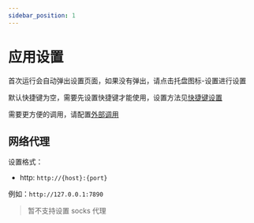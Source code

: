 ```yaml
---
sidebar_position: 1
---
```


# 应用设置

首次运行会自动弹出设置页面，如果没有弹出，请点击托盘图标-设置进行设置

默认快捷键为空，需要先设置快捷键才能使用，设置方法见[快捷键设置](/docs/tutorial/config/shortcut_config)

需要更方便的调用，请配置[外部调用](/docs/tutorial/config/plugin_config)

## 网络代理

设置格式：

- http: `http://{host}:{port}`

例如：`http://127.0.0.1:7890`

> 暂不支持设置 socks 代理

<div
  class="wwads-cn wwads-vertical wwads-sticky"
  data-id="285"
  style={{ maxWidth: "180px" }}
></div>
